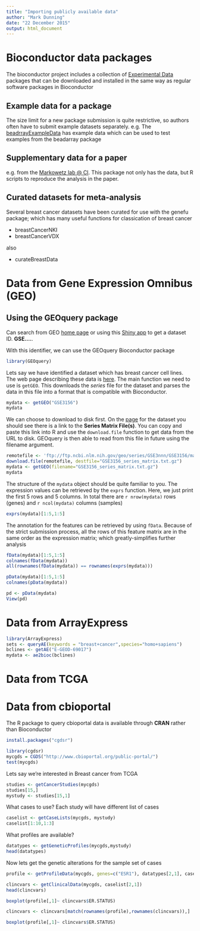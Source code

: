 ```yaml
---
title: "Importing publicly available data"
author: "Mark Dunning"
date: "22 December 2015"
output: html_document
---
```



# Bioconductor data packages

The bioconductor project includes a collection of [Experimental Data](http://bioconductor.org/packages/release/BiocViews.html#___ExperimentData) packages that can be downloaded and installed in the same way as regular software packages in Bioconductor

## Example data for a package

The size limit for a new package submission is quite restrictive, so authors often have to submit example datasets separately. 
e.g. The [beadrrayExampleData](http://bioconductor.org/packages/release/data/experiment/html/beadarrayExampleData.html) has example data which can be used to test examples from the beadarray package


## Supplementary data for a paper

e.g. from the [Markowetz lab @ CI](http://bioconductor.org/packages/release/data/experiment/html/Fletcher2013a.html). This package not only has the data, but R scripts to reproduce the analysis in the paper.

## Curated datasets for meta-analysis

Several breast cancer datasets have been curated for use with the genefu package; which has many useful functions for classication of breast cancer

- breastCancerNKI
- breastCancerVDX

also

- curateBreastData

# Data from Gene Expression Omnibus (GEO)

## Using the GEOquery package

Can search from GEO [home page](http://www.ncbi.nlm.nih.gov/geo/) or using this [Shiny app](https://zhiji.shinyapps.io/GEOsearch) to get a dataset ID. **GSE....**.

With this identifier, we can use the GEOquery Bioconductor package

```r
library(GEOquery)
```



Lets say we have identified a dataset which has breast cancer cell lines. The web page describing these data is [here](http://www.ncbi.nlm.nih.gov/geo/query/acc.cgi?acc=GSE3156). The main function we need to use is `getGEO`. This downloads the *series* file for the dataset and parses the data in this file into a format that is compatible with Bioconductor. 

```r
mydata <- getGEO("GSE3156")
mydata
```

We can choose to download to disk first. On the [page](http://www.ncbi.nlm.nih.gov/geo/query/acc.cgi?acc=GSE3156) for the dataset you should see there is a link to the **Series Matrix File(s)**. You can copy and paste this link into R and use the `download.file` function to get data from the URL to disk. GEOquery is then able to read from this file in future using the filename argument. 

```r
remotefile <- 'ftp://ftp.ncbi.nlm.nih.gov/geo/series/GSE3nnn/GSE3156/matrix/GSE3156_series_matrix.txt.gz'
download.file(remotefile, destfile="GSE3156_series_matrix.txt.gz")
mydata <- getGEO(filename="GSE3156_series_matrix.txt.gz")
mydata
```

The structure of the `mydata` object should be quite familiar to you. The expression values can be retrieved by the `exprs` function. Here, we just print the first 5 rows and 5 columns. In total there are `r nrow(mydata)` rows (genes) and `r ncol(mydata)` columns (samples)

```r
exprs(mydata)[1:5,1:5]
```

The annotation for the features can be retrieved by using `fData`. Because of the strict submission process, all the rows of this feature matrix are in the same order as the expression matrix; which greatly-simplifies further analysis

```r
fData(mydata)[1:5,1:5]
colnames(fData(mydata))
all(rownames(fData(mydata)) == rownames(exprs(mydata)))
```

```r
pData(mydata)[1:5,1:5]
colnames(pData(mydata))
```

```r
pd <- pData(mydata)
View(pd)
```


# Data from ArrayExpress

```r
library(ArrayExpress)
sets <- queryAE(keywords = "breast+cancer",species="homo+sapiens")
bclines <- getAE("E-GEOD-69017")
mydata <- ae2bioc(bclines)
```



# Data from TCGA

# Data from cbioportal

The R package to query cbioportal data is available through **CRAN** rather than Bioconductor
```r
install.packages("cgdsr")
```

```r
library(cgdsr)
mycgds = CGDS("http://www.cbioportal.org/public-portal/")
test(mycgds)
```

Lets say we're interested in Breast cancer from TCGA

```r
studies <- getCancerStudies(mycgds)
studies[15,]
mystudy <- studies[15,1]
```

What cases to use? Each study will have different list of cases
```r
caselist <- getCaseLists(mycgds, mystudy)
caselist[1:10,1:3]
```

What profiles are available?

```r
datatypes <- getGeneticProfiles(mycgds,mystudy)
head(datatypes)
```

Now lets get the genetic alterations for the sample set of cases

```r
profile <- getProfileData(mycgds, genes=c("ESR1"), datatypes[2,1], caselist[2,1])
```

```r
clincvars <- getClinicalData(mycgds, caselist[2,1])
head(clincvars)
```

```r
boxplot(profile[,1]~ clincvars$ER.STATUS)
```

```r
clincvars <- clincvars[match(rownames(profile),rownames(clincvars)),]
```


```r
boxplot(profile[,1]~ clincvars$ER.STATUS)
```
